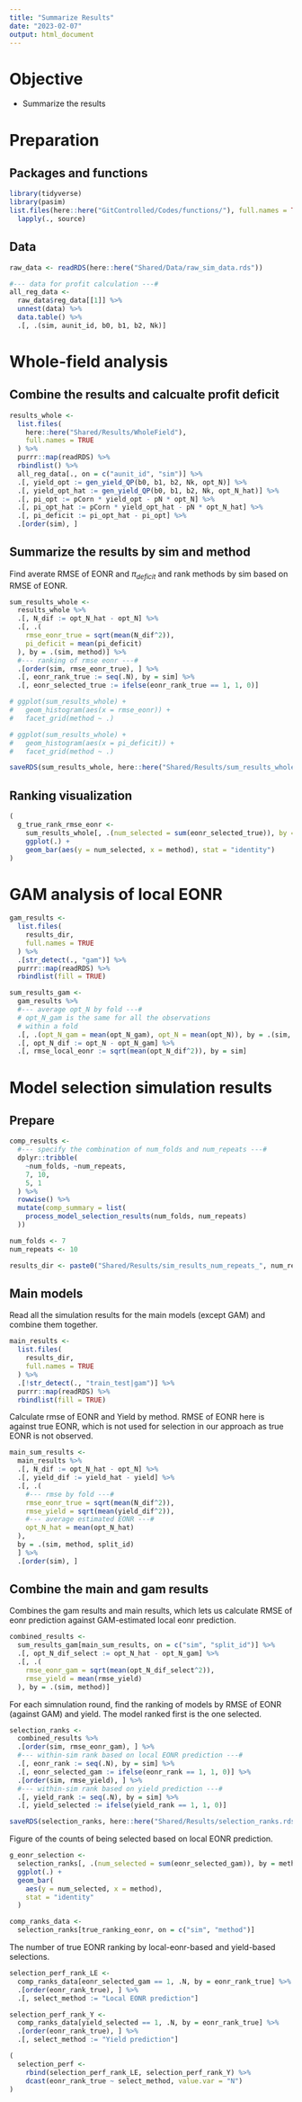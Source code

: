 ```yaml
---
title: "Summarize Results"
date: "2023-02-07"
output: html_document
---
```


# Objective 

+ Summarize the results

# Preparation

## Packages and functions 
```r
library(tidyverse)
library(pasim)
list.files(here::here("GitControlled/Codes/functions/"), full.names = TRUE) %>%
  lapply(., source)
```

## Data
```r
raw_data <- readRDS(here::here("Shared/Data/raw_sim_data.rds"))

#--- data for profit calculation ---#
all_reg_data <-
  raw_data$reg_data[[1]] %>%
  unnest(data) %>%
  data.table() %>%
  .[, .(sim, aunit_id, b0, b1, b2, Nk)]
```

# Whole-field analysis

## Combine the results and calcualte profit deficit

```r
results_whole <-
  list.files(
    here::here("Shared/Results/WholeField"),
    full.names = TRUE
  ) %>%
  purrr::map(readRDS) %>%
  rbindlist() %>%
  all_reg_data[., on = c("aunit_id", "sim")] %>%
  .[, yield_opt := gen_yield_QP(b0, b1, b2, Nk, opt_N)] %>%
  .[, yield_opt_hat := gen_yield_QP(b0, b1, b2, Nk, opt_N_hat)] %>%
  .[, pi_opt := pCorn * yield_opt - pN * opt_N] %>%
  .[, pi_opt_hat := pCorn * yield_opt_hat - pN * opt_N_hat] %>%
  .[, pi_deficit := pi_opt_hat - pi_opt] %>%
  .[order(sim), ]
```

## Summarize the results by sim and method

Find averate RMSE of EONR and $\pi_{deficit}$ and rank methods by sim based on RMSE of EONR.
```r
sum_results_whole <-
  results_whole %>%
  .[, N_dif := opt_N_hat - opt_N] %>%
  .[, .(
    rmse_eonr_true = sqrt(mean(N_dif^2)),
    pi_deficit = mean(pi_deficit)
  ), by = .(sim, method)] %>%
  #--- ranking of rmse eonr ---#
  .[order(sim, rmse_eonr_true), ] %>%
  .[, eonr_rank_true := seq(.N), by = sim] %>%
  .[, eonr_selected_true := ifelse(eonr_rank_true == 1, 1, 0)]

# ggplot(sum_results_whole) +
#   geom_histogram(aes(x = rmse_eonr)) +
#   facet_grid(method ~ .)

# ggplot(sum_results_whole) +
#   geom_histogram(aes(x = pi_deficit)) +
#   facet_grid(method ~ .)

saveRDS(sum_results_whole, here::here("Shared/Results/sum_results_whole.rds"))
```

## Ranking visualization

```r
(
  g_true_rank_rmse_eonr <-
    sum_results_whole[, .(num_selected = sum(eonr_selected_true)), by = method] %>%
    ggplot(.) +
    geom_bar(aes(y = num_selected, x = method), stat = "identity")
)
```

# GAM analysis of local EONR

```r
gam_results <-
  list.files(
    results_dir,
    full.names = TRUE
  ) %>%
  .[str_detect(., "gam")] %>%
  purrr::map(readRDS) %>%
  rbindlist(fill = TRUE)

sum_results_gam <-
  gam_results %>%
  #--- average opt_N by fold ---#
  # opt_N_gam is the same for all the observations
  # within a fold
  .[, .(opt_N_gam = mean(opt_N_gam), opt_N = mean(opt_N)), by = .(sim, split_id)] %>%
  .[, opt_N_dif := opt_N - opt_N_gam] %>%
  .[, rmse_local_eonr := sqrt(mean(opt_N_dif^2)), by = sim]
```

# Model selection simulation results

## Prepare

```r
comp_results <-
  #--- specify the combination of num_folds and num_repeats ---#
  dplyr::tribble(
    ~num_folds, ~num_repeats,
    7, 10,
    5, 1
  ) %>%
  rowwise() %>%
  mutate(comp_summary = list(
    process_model_selection_results(num_folds, num_repeats)
  ))
```
```r
num_folds <- 7
num_repeats <- 10

results_dir <- paste0("Shared/Results/sim_results_num_repeats_", num_repeats, "_num_folds_", num_folds)
```

## Main models

Read all the simulation results for the main models (except GAM) and combine them together.

```r
main_results <-
  list.files(
    results_dir,
    full.names = TRUE
  ) %>%
  .[!str_detect(., "train_test|gam")] %>%
  purrr::map(readRDS) %>%
  rbindlist(fill = TRUE)
```

Calculate rmse of EONR and Yield by method. RMSE of EONR here is against true EONR, which is not used for selection in our approach as true EONR is not observed. 

```r
main_sum_results <-
  main_results %>%
  .[, N_dif := opt_N_hat - opt_N] %>%
  .[, yield_dif := yield_hat - yield] %>%
  .[, .(
    #--- rmse by fold ---#
    rmse_eonr_true = sqrt(mean(N_dif^2)),
    rmse_yield = sqrt(mean(yield_dif^2)),
    #--- average estimated EONR ---#
    opt_N_hat = mean(opt_N_hat)
  ),
  by = .(sim, method, split_id)
  ] %>%
  .[order(sim), ]
```



## Combine the main and gam results

Combines the gam results and main results, which lets us calculate RMSE of eonr prediction against GAM-estimated local eonr prediction.

```r
combined_results <-
  sum_results_gam[main_sum_results, on = c("sim", "split_id")] %>%
  .[, opt_N_dif_select := opt_N_hat - opt_N_gam] %>%
  .[, .(
    rmse_eonr_gam = sqrt(mean(opt_N_dif_select^2)),
    rmse_yield = mean(rmse_yield)
  ), by = .(sim, method)]
```

For each simnulation round, find the ranking of models by RMSE of EONR (against GAM) and yield. The model ranked first is the one selected.

```r
selection_ranks <-
  combined_results %>%
  .[order(sim, rmse_eonr_gam), ] %>%
  #--- within-sim rank based on local EONR prediction ---#
  .[, eonr_rank := seq(.N), by = sim] %>%
  .[, eonr_selected_gam := ifelse(eonr_rank == 1, 1, 0)] %>%
  .[order(sim, rmse_yield), ] %>%
  #--- within-sim rank based on yield prediction ---#
  .[, yield_rank := seq(.N), by = sim] %>%
  .[, yield_selected := ifelse(yield_rank == 1, 1, 0)]

saveRDS(selection_ranks, here::here("Shared/Results/selection_ranks.rds"))
```

Figure of the counts of being selected based on local EONR prediction.

```r
g_eonr_selection <-
  selection_ranks[, .(num_selected = sum(eonr_selected_gam)), by = method] %>%
  ggplot(.) +
  geom_bar(
    aes(y = num_selected, x = method),
    stat = "identity"
  )
```


```r
comp_ranks_data <-
  selection_ranks[true_ranking_eonr, on = c("sim", "method")]
```

The number of true EONR ranking by local-eonr-based and yield-based selections.

```r
selection_perf_rank_LE <-
  comp_ranks_data[eonr_selected_gam == 1, .N, by = eonr_rank_true] %>%
  .[order(eonr_rank_true), ] %>%
  .[, select_method := "Local EONR prediction"]

selection_perf_rank_Y <-
  comp_ranks_data[yield_selected == 1, .N, by = eonr_rank_true] %>%
  .[order(eonr_rank_true), ] %>%
  .[, select_method := "Yield prediction"]

(
  selection_perf <-
    rbind(selection_perf_rank_LE, selection_perf_rank_Y) %>%
    dcast(eonr_rank_true ~ select_method, value.var = "N")
)
```


